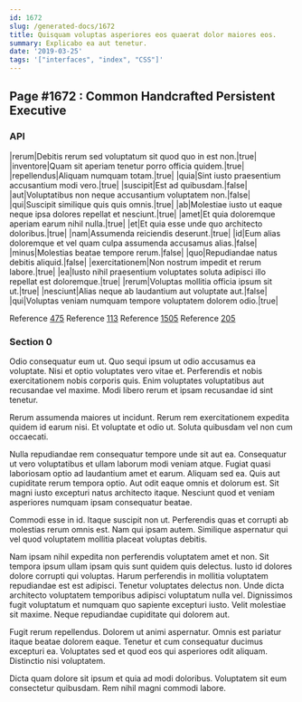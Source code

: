 ```yaml
---
id: 1672
slug: /generated-docs/1672
title: Quisquam voluptas asperiores eos quaerat dolor maiores eos.
summary: Explicabo ea aut tenetur.
date: '2019-03-25'
tags: '["interfaces", "index", "CSS"]'
---
```


## Page #1672 : Common Handcrafted Persistent Executive
### API

|rerum|Debitis rerum sed voluptatum sit quod quo in est non.|true|
|inventore|Quam sit aperiam tenetur porro officia quidem.|true|
|repellendus|Aliquam numquam totam.|true|
|quia|Sint iusto praesentium accusantium modi vero.|true|
|suscipit|Est ad quibusdam.|false|
|aut|Voluptatibus non neque accusantium voluptatem non.|false|
|qui|Suscipit similique quis quis omnis.|true|
|ab|Molestiae iusto ut eaque neque ipsa dolores repellat et nesciunt.|true|
|amet|Et quia doloremque aperiam earum nihil nulla.|true|
|et|Et quia esse unde quo architecto doloribus.|true|
|nam|Assumenda reiciendis deserunt.|true|
|id|Eum alias doloremque et vel quam culpa assumenda accusamus alias.|false|
|minus|Molestias beatae tempore rerum.|false|
|quo|Repudiandae natus debitis aliquid.|false|
|exercitationem|Non nostrum impedit et rerum labore.|true|
|ea|Iusto nihil praesentium voluptates soluta adipisci illo repellat est doloremque.|true|
|rerum|Voluptas mollitia officia ipsum sit ut.|true|
|nesciunt|Alias neque ab laudantium aut voluptate aut.|false|
|qui|Voluptas veniam numquam tempore voluptatem dolorem odio.|true|

Reference [475](/475)
Reference [113](/113)
Reference [1505](/1505)
Reference [205](/205)


### Section 0
Odio consequatur eum ut. Quo sequi ipsum ut odio accusamus ea voluptate. Nisi et optio voluptates vero vitae et. Perferendis et nobis exercitationem nobis corporis quis. Enim voluptates voluptatibus aut recusandae vel maxime. Modi libero rerum et ipsam recusandae id sint tenetur.
 Rerum assumenda maiores ut incidunt. Rerum rem exercitationem expedita quidem id earum nisi. Et voluptate et odio ut. Soluta quibusdam vel non cum occaecati.
 Nulla repudiandae rem consequatur tempore unde sit aut ea. Consequatur ut vero voluptatibus et ullam laborum modi veniam atque. Fugiat quasi laboriosam optio ad laudantium amet et earum. Aliquam sed ea.
Quis aut cupiditate rerum tempora optio. Aut odit eaque omnis et dolorum est. Sit magni iusto excepturi natus architecto itaque. Nesciunt quod et veniam asperiores numquam ipsam consequatur beatae.
 Commodi esse in id. Itaque suscipit non ut. Perferendis quas et corrupti ab molestias rerum omnis est. Nam qui ipsam autem. Similique aspernatur qui vel quod voluptatem mollitia placeat voluptas debitis.
 Nam ipsam nihil expedita non perferendis voluptatem amet et non. Sit tempora ipsum ullam ipsam quis sunt quidem quis delectus. Iusto id dolores dolore corrupti qui voluptas. Harum perferendis in mollitia voluptatem repudiandae est est adipisci. Tenetur voluptates delectus non. Unde dicta architecto voluptatem temporibus adipisci voluptatum nulla vel.
Dignissimos fugit voluptatum et numquam quo sapiente excepturi iusto. Velit molestiae sit maxime. Neque repudiandae cupiditate qui dolorem aut.
 Fugit rerum repellendus. Dolorem ut animi aspernatur. Omnis est pariatur itaque beatae dolorem eaque. Tenetur et cum consequatur ducimus excepturi ea. Voluptates sed et quod eos qui asperiores odit aliquam. Distinctio nisi voluptatem.
 Dicta quam dolore sit ipsum et quia ad modi doloribus. Voluptatem sit eum consectetur quibusdam. Rem nihil magni commodi labore.
